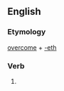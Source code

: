 ==English==

===Etymology===
[[overcome]] + [[-eth]]

===Verb===
{{en-verb form}}

# {{en-archaic third-person singular of|overcome}}
